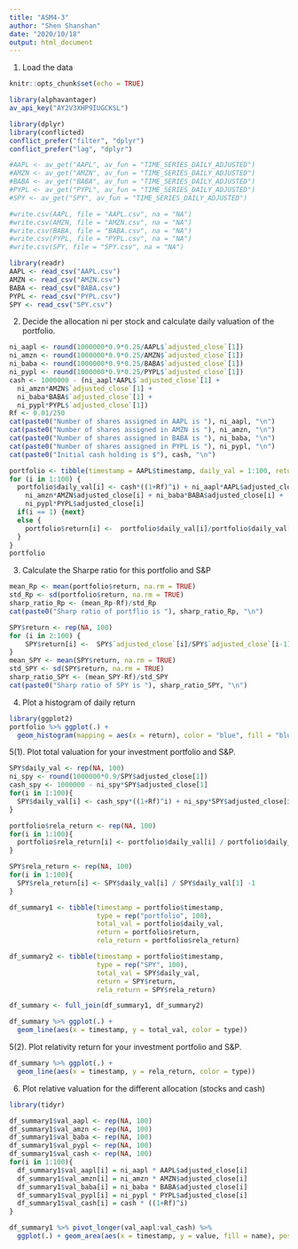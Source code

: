 ```yaml
---
title: "ASM4-3"
author: "Shen Shanshan"
date: "2020/10/18"
output: html_document
---
```


1. Load the data
```r
knitr::opts_chunk$set(echo = TRUE)

library(alphavantager)
av_api_key("AY2V3XHP9IUGCKSL")

library(dplyr)
library(conflicted)
conflict_prefer("filter", "dplyr")
conflict_prefer("lag", "dplyr")

#AAPL <- av_get("AAPL", av_fun = "TIME_SERIES_DAILY_ADJUSTED")
#AMZN <- av_get("AMZN", av_fun = "TIME_SERIES_DAILY_ADJUSTED")
#BABA <- av_get("BABA", av_fun = "TIME_SERIES_DAILY_ADJUSTED")
#PYPL <- av_get("PYPL", av_fun = "TIME_SERIES_DAILY_ADJUSTED")
#SPY <- av_get("SPY", av_fun = "TIME_SERIES_DAILY_ADJUSTED")

#write.csv(AAPL, file = "AAPL.csv", na = "NA")
#write.csv(AMZN, file = "AMZN.csv", na = "NA")
#write.csv(BABA, file = "BABA.csv", na = "NA")
#write.csv(PYPL, file = "PYPL.csv", na = "NA")
#write.csv(SPY, file = "SPY.csv", na = "NA")

library(readr)
AAPL <- read_csv("AAPL.csv")
AMZN <- read_csv("AMZN.csv")
BABA <- read_csv("BABA.csv")
PYPL <- read_csv("PYPL.csv")
SPY <- read_csv("SPY.csv")
```

2. Decide the allocation ni per stock and calculate daily valuation of the portfolio.
```r
ni_aapl <- round(1000000*0.9*0.25/AAPL$`adjusted_close`[1])
ni_amzn <- round(1000000*0.9*0.25/AMZN$`adjusted_close`[1])
ni_baba <- round(1000000*0.9*0.25/BABA$`adjusted_close`[1])
ni_pypl <- round(1000000*0.9*0.25/PYPL$`adjusted_close`[1])
cash <- 1000000 - (ni_aapl*AAPL$`adjusted_close`[1] +
  ni_amzn*AMZN$`adjusted_close`[1] +
  ni_baba*BABA$`adjusted_close`[1] +
  ni_pypl*PYPL$`adjusted_close`[1])
Rf <- 0.01/250
cat(paste0("Number of shares assigned in AAPL is "), ni_aapl, "\n")
cat(paste0("Number of shares assigned in AMZN is "), ni_amzn, "\n")
cat(paste0("Number of shares assigned in BABA is "), ni_baba, "\n")
cat(paste0("Number of shares assigned in PYPL is "), ni_pypl, "\n")
cat(paste0("Initial cash holding is $"), cash, "\n")

portfolio <- tibble(timestamp = AAPL$timestamp, daily_val = 1:100, return = rep(NA,100))
for (i in 1:100) {
  portfolio$daily_val[i] <- cash*((1+Rf)^i) + ni_aapl*AAPL$adjusted_close[i] +
    ni_amzn*AMZN$adjusted_close[i] + ni_baba*BABA$adjusted_close[i] +
    ni_pypl*PYPL$adjusted_close[i]
  if(i == 1) {next}
  else {
    portfolio$return[i] <-  portfolio$daily_val[i]/portfolio$daily_val[i-1] - 1
  }
}
portfolio
```

3. Calculate the Sharpe ratio for this portfolio and S&P
```r
mean_Rp <- mean(portfolio$return, na.rm = TRUE)
std_Rp <- sd(portfolio$return, na.rm = TRUE)
sharp_ratio_Rp <- (mean_Rp-Rf)/std_Rp
cat(paste0("Sharp ratio of portflio is "), sharp_ratio_Rp, "\n")

SPY$return <- rep(NA, 100)
for (i in 2:100) {
    SPY$return[i] <-  SPY$`adjusted_close`[i]/SPY$`adjusted_close`[i-1] - 1
}
mean_SPY <- mean(SPY$return, na.rm = TRUE)
std_SPY <- sd(SPY$return, na.rm = TRUE)
sharp_ratio_SPY <- (mean_SPY-Rf)/std_SPY
cat(paste0("Sharp ratio of SPY is "), sharp_ratio_SPY, "\n")
```

4. Plot a histogram of daily return
```r
library(ggplot2)
portfolio %>% ggplot(.) +
  geom_histogram(mapping = aes(x = return), color = "blue", fill = "blue", alpha = 0.5)
```

5(1). Plot total valuation for your investment portfolio and S&P.
```r
SPY$daily_val <- rep(NA, 100)
ni_spy <- round(1000000*0.9/SPY$adjusted_close[1])
cash_spy <- 1000000 - ni_spy*SPY$adjusted_close[1]
for(i in 1:100){
  SPY$daily_val[i] <- cash_spy*((1+Rf)^i) + ni_spy*SPY$adjusted_close[i]
}

portfolio$rela_return <- rep(NA, 100)
for(i in 1:100){
  portfolio$rela_return[i] <- portfolio$daily_val[i] / portfolio$daily_val[1] -1
}

SPY$rela_return <- rep(NA, 100)
for(i in 1:100){
  SPY$rela_return[i] <- SPY$daily_val[i] / SPY$daily_val[1] -1
}

df_summary1 <- tibble(timestamp = portfolio$timestamp, 
                      type = rep("portfolio", 100),
                      total_val = portfolio$daily_val,
                      return = portfolio$return,
                      rela_return = portfolio$rela_return)

df_summary2 <- tibble(timestamp = portfolio$timestamp, 
                      type = rep("SPY", 100),
                      total_val = SPY$daily_val,
                      return = SPY$return,
                      rela_return = SPY$rela_return)

df_summary <- full_join(df_summary1, df_summary2)

df_summary %>% ggplot(.) +
  geom_line(aes(x = timestamp, y = total_val, color = type)) 
```
5(2). Plot relativity return for your investment portfolio and S&P.
```r
df_summary %>% ggplot(.) +
  geom_line(aes(x = timestamp, y = rela_return, color = type)) 
```

6. Plot relative valuation for the different allocation (stocks and cash)
```r
library(tidyr)

df_summary1$val_aapl <- rep(NA, 100)
df_summary1$val_amzn <- rep(NA, 100)
df_summary1$val_baba <- rep(NA, 100)
df_summary1$val_pypl <- rep(NA, 100)
df_summary1$val_cash <- rep(NA, 100)
for(i in 1:100){
  df_summary1$val_aapl[i] = ni_aapl * AAPL$adjusted_close[i]
  df_summary1$val_amzn[i] = ni_amzn * AMZN$adjusted_close[i]
  df_summary1$val_baba[i] = ni_baba * BABA$adjusted_close[i]
  df_summary1$val_pypl[i] = ni_pypl * PYPL$adjusted_close[i]
  df_summary1$val_cash[i] = cash * ((1+Rf)^i)
}

df_summary1 %>% pivot_longer(val_aapl:val_cash) %>% 
  ggplot(.) + geom_area(aes(x = timestamp, y = value, fill = name), position = 'fill')

```